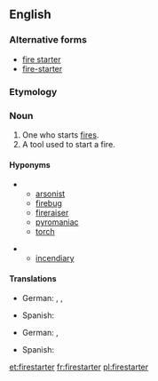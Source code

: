 ==English==

===Alternative forms===
* [[fire starter]]
* [[fire-starter]]

===Etymology===
{{compound|en|fire|starter}}

===Noun===
{{en-noun}}

# One who starts [[fire]]s.
# A tool used to start a fire.

====Hyponyms====
* {{sense|person who starts fires}}
** [[arsonist]]
** [[firebug]]
** [[fireraiser]]
** [[pyromaniac]]
** [[torch]]

* {{sense|tool used to start a fire}}
** [[incendiary]]

====Translations====
{{trans-top|person who starts fires}}
* German: {{t|de|Anzünder|m}}, {{t+|de|Brandstifter|m}} {{gloss|arsonist}}, {{qualifier|colloquial}} {{t|de|Zündler|m}} {{gloss|arsonist}}
{{trans-mid}}
* Spanish: {{t+|es|incendiario|m}}
{{trans-bottom}}

{{trans-top|tool used to start a fire}}
* German: {{t|de|Anzünder|m}}, {{t|de|Grillanzünder|m}} {{gloss|barbecue firestarter}}
{{trans-mid}}
* Spanish: {{t+|es|encendedor|m}}
{{trans-bottom}}

[[et:firestarter]]
[[fr:firestarter]]
[[pl:firestarter]]